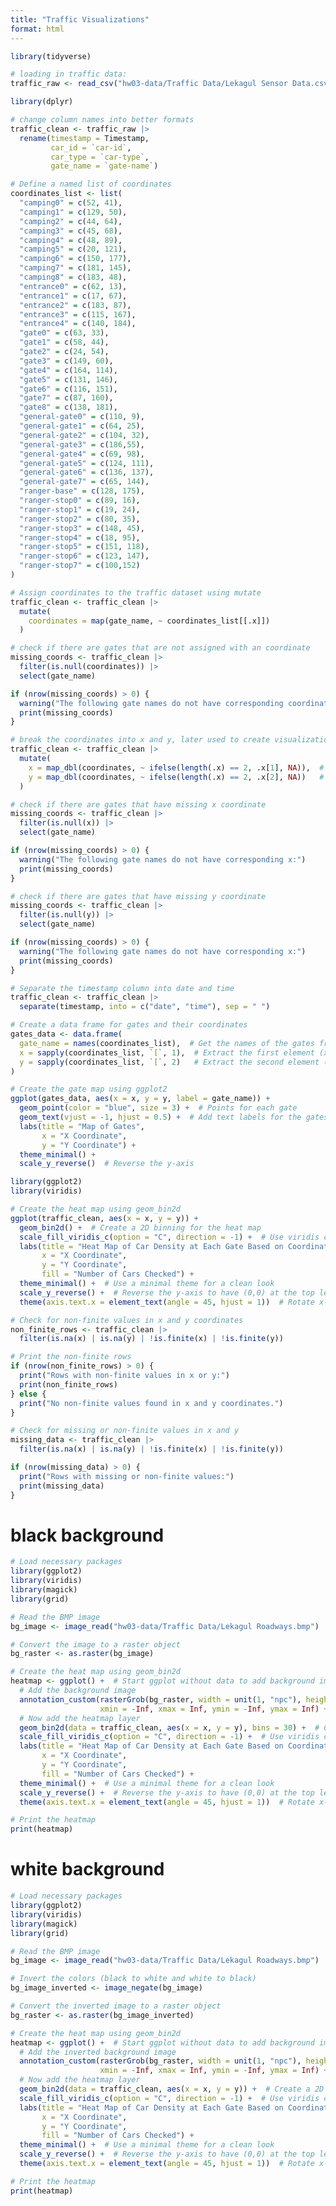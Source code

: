 ```yaml
---
title: "Traffic Visualizations"
format: html
---
```


```r
library(tidyverse)

# loading in traffic data: 
traffic_raw <- read_csv("hw03-data/Traffic Data/Lekagul Sensor Data.csv")
```

```r
library(dplyr)

# change column names into better formats
traffic_clean <- traffic_raw |>
  rename(timestamp = Timestamp,
         car_id = `car-id`,
         car_type = `car-type`,
         gate_name = `gate-name`)

```

```r
# Define a named list of coordinates
coordinates_list <- list(
  "camping0" = c(52, 41),
  "camping1" = c(129, 50),
  "camping2" = c(44, 64),
  "camping3" = c(45, 68),
  "camping4" = c(48, 89),
  "camping5" = c(20, 121),
  "camping6" = c(150, 177),
  "camping7" = c(181, 145),
  "camping8" = c(183, 48),
  "entrance0" = c(62, 13),
  "entrance1" = c(17, 67),
  "entrance2" = c(183, 87),
  "entrance3" = c(115, 167),
  "entrance4" = c(140, 184),
  "gate0" = c(63, 33),
  "gate1" = c(58, 44),
  "gate2" = c(24, 54),
  "gate3" = c(149, 60),
  "gate4" = c(164, 114),
  "gate5" = c(131, 146),
  "gate6" = c(116, 151),
  "gate7" = c(87, 160),
  "gate8" = c(138, 181),
  "general-gate0" = c(110, 9),
  "general-gate1" = c(64, 25),
  "general-gate2" = c(104, 32),
  "general-gate3" = c(186,55),
  "general-gate4" = c(69, 98),
  "general-gate5" = c(124, 111),
  "general-gate6" = c(136, 137),
  "general-gate7" = c(65, 144),
  "ranger-base" = c(128, 175),
  "ranger-stop0" = c(89, 16),
  "ranger-stop1" = c(19, 24),
  "ranger-stop2" = c(80, 35),
  "ranger-stop3" = c(148, 45),
  "ranger-stop4" = c(18, 95),
  "ranger-stop5" = c(151, 118),
  "ranger-stop6" = c(123, 147),
  "ranger-stop7" = c(100,152)
)
```

```r
# Assign coordinates to the traffic dataset using mutate
traffic_clean <- traffic_clean |>
  mutate(
    coordinates = map(gate_name, ~ coordinates_list[[.x]])
  )
```

```r
# check if there are gates that are not assigned with an coordinate
missing_coords <- traffic_clean |>
  filter(is.null(coordinates)) |>
  select(gate_name)

if (nrow(missing_coords) > 0) {
  warning("The following gate names do not have corresponding coordinates:")
  print(missing_coords)
}
```

```r
# break the coordinates into x and y, later used to create visualizations
traffic_clean <- traffic_clean |> 
  mutate(
    x = map_dbl(coordinates, ~ ifelse(length(.x) == 2, .x[1], NA)),  # Assign first element as x
    y = map_dbl(coordinates, ~ ifelse(length(.x) == 2, .x[2], NA))   # Assign second element as y
  )
```

```r
# check if there are gates that have missing x coordinate
missing_coords <- traffic_clean |>
  filter(is.null(x)) |>
  select(gate_name)

if (nrow(missing_coords) > 0) {
  warning("The following gate names do not have corresponding x:")
  print(missing_coords)
}

# check if there are gates that have missing y coordinate
missing_coords <- traffic_clean |>
  filter(is.null(y)) |>
  select(gate_name)

if (nrow(missing_coords) > 0) {
  warning("The following gate names do not have corresponding x:")
  print(missing_coords)
}
```

```r
# Separate the timestamp column into date and time
traffic_clean <- traffic_clean |> 
  separate(timestamp, into = c("date", "time"), sep = " ")
```

```r
# Create a data frame for gates and their coordinates
gates_data <- data.frame(
  gate_name = names(coordinates_list),  # Get the names of the gates from coordinates_list
  x = sapply(coordinates_list, `[`, 1),  # Extract the first element (x coordinate) from each entry
  y = sapply(coordinates_list, `[`, 2)   # Extract the second element (y coordinate) from each entry
)

# Create the gate map using ggplot2
ggplot(gates_data, aes(x = x, y = y, label = gate_name)) +
  geom_point(color = "blue", size = 3) +  # Points for each gate
  geom_text(vjust = -1, hjust = 0.5) +  # Add text labels for the gates
  labs(title = "Map of Gates",
       x = "X Coordinate",
       y = "Y Coordinate") +
  theme_minimal() + 
  scale_y_reverse()  # Reverse the y-axis
```

```r
library(ggplot2)
library(viridis)

# Create the heat map using geom_bin2d
ggplot(traffic_clean, aes(x = x, y = y)) +
  geom_bin2d() +  # Create a 2D binning for the heat map
  scale_fill_viridis_c(option = "C", direction = -1) +  # Use viridis color scale
  labs(title = "Heat Map of Car Density at Each Gate Based on Coordinates",
       x = "X Coordinate",
       y = "Y Coordinate",
       fill = "Number of Cars Checked") + 
  theme_minimal() +  # Use a minimal theme for a clean look
  scale_y_reverse() +  # Reverse the y-axis to have (0,0) at the top left
  theme(axis.text.x = element_text(angle = 45, hjust = 1))  # Rotate x-axis labels
```

```r
# Check for non-finite values in x and y coordinates
non_finite_rows <- traffic_clean |>
  filter(is.na(x) | is.na(y) | !is.finite(x) | !is.finite(y))

# Print the non-finite rows
if (nrow(non_finite_rows) > 0) {
  print("Rows with non-finite values in x or y:")
  print(non_finite_rows)
} else {
  print("No non-finite values found in x and y coordinates.")
}
```

```r
# Check for missing or non-finite values in x and y
missing_data <- traffic_clean |>
  filter(is.na(x) | is.na(y) | !is.finite(x) | !is.finite(y))

if (nrow(missing_data) > 0) {
  print("Rows with missing or non-finite values:")
  print(missing_data)
}
```

# black background
```r
# Load necessary packages
library(ggplot2)
library(viridis)
library(magick)
library(grid)

# Read the BMP image
bg_image <- image_read("hw03-data/Traffic Data/Lekagul Roadways.bmp")

# Convert the image to a raster object
bg_raster <- as.raster(bg_image)

# Create the heat map using geom_bin2d
heatmap <- ggplot() +  # Start ggplot without data to add background image first
  # Add the background image
  annotation_custom(rasterGrob(bg_raster, width = unit(1, "npc"), height = unit(1, "npc")),  
                    xmin = -Inf, xmax = Inf, ymin = -Inf, ymax = Inf) +
  # Now add the heatmap layer
  geom_bin2d(data = traffic_clean, aes(x = x, y = y), bins = 30) +  # Create a 2D binning for the heat map
  scale_fill_viridis_c(option = "C", direction = -1) +  # Use viridis color scale
  labs(title = "Heat Map of Car Density at Each Gate Based on Coordinates",
       x = "X Coordinate",
       y = "Y Coordinate",
       fill = "Number of Cars Checked") + 
  theme_minimal() +  # Use a minimal theme for a clean look
  scale_y_reverse() +  # Reverse the y-axis to have (0,0) at the top left
  theme(axis.text.x = element_text(angle = 45, hjust = 1))  # Rotate x-axis labels

# Print the heatmap
print(heatmap)

```

# white background
```r
# Load necessary packages
library(ggplot2)
library(viridis)
library(magick)
library(grid)

# Read the BMP image
bg_image <- image_read("hw03-data/Traffic Data/Lekagul Roadways.bmp")

# Invert the colors (black to white and white to black)
bg_image_inverted <- image_negate(bg_image)

# Convert the inverted image to a raster object
bg_raster <- as.raster(bg_image_inverted)

# Create the heat map using geom_bin2d
heatmap <- ggplot() +  # Start ggplot without data to add background image first
  # Add the inverted background image
  annotation_custom(rasterGrob(bg_raster, width = unit(1, "npc"), height = unit(1, "npc")),  
                    xmin = -Inf, xmax = Inf, ymin = -Inf, ymax = Inf) +
  # Now add the heatmap layer
  geom_bin2d(data = traffic_clean, aes(x = x, y = y)) +  # Create a 2D binning for the heat map
  scale_fill_viridis_c(option = "C", direction = -1) +  # Use viridis color scale
  labs(title = "Heat Map of Car Density at Each Gate Based on Coordinates",
       x = "X Coordinate",
       y = "Y Coordinate",
       fill = "Number of Cars Checked") + 
  theme_minimal() +  # Use a minimal theme for a clean look
  scale_y_reverse() +  # Reverse the y-axis to have (0,0) at the top left
  theme(axis.text.x = element_text(angle = 45, hjust = 1))  # Rotate x-axis labels

# Print the heatmap
print(heatmap)

```
